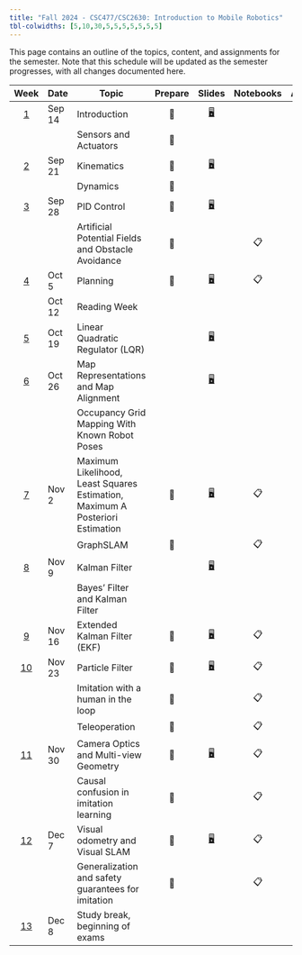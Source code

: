 ```yaml
---
title: "Fall 2024 - CSC477/CSC2630: Introduction to Mobile Robotics"
tbl-colwidths: [5,10,30,5,5,5,5,5,5,5]
---
```


This page contains an outline of the topics, content, and assignments for the semester. Note that this schedule will be updated as the semester progresses, with all changes documented here.

::: column-screen-inset-right
| Week | Date | Topic | Prepare | Slides | Notebooks | Assignments | Project |
|:-------:|---------|---------|:-------:|:-------:|:-------:|:-------:|:-------:|
| [1](#week-1) | Sep 14 | Introduction | 📖 | [🖥️](/lecs/w01/lec01.html){.no-style target="_blank" aria-label="Lec 1 slides"} |  |  |  |
|  |  | Sensors and Actuators | 📖 |  |  |  |  |
| [2](#week-2) | Sep 21  | Kinematics | 📖 | [🖥️](/lecs/w02/lec02.html){.no-style target="_blank" aria-label="Lec 2 slides"} |  |  |  |
|  |  | Dynamics | 📖 |  |  |  |  |
| [3](#week-3) | Sep 28 | PID Control | 📖 | [🖥️](/lecs/w03/lec03.html){.no-style target="_blank" aria-label="Lec 3 slides"} |  |  |  |
|  |  | Artificial Potential Fields and Obstacle Avoidance | 📖 |  | 📋 |  |  |
| [4](#week-4) | Oct 5 | Planning | 📖 | [🖥️](/lecs/w04/lec04.html){.no-style target="_blank" aria-label="Lec 4 slides"}  | 📋 |  |  |
|  | Oct 12 | Reading Week | | | |  |  |
| [5](#week-5) | Oct 19 | Linear Quadratic Regulator (LQR) | | [🖥️](/lecs/w05/lec05.html){.no-style target="_blank" aria-label="Lec 5 slides"}  | |  |  |
| [6](#week-6) | Oct 26 | Map Representations and Map Alignment |  | [🖥️](/lecs/w06/lec06.html){.no-style target="_blank" aria-label="Lec 6 slides"} |  |  | 📂 |
|  |  | Occupancy Grid Mapping With Known Robot Poses |  |  |  |  |  |
| [7](#week-7) | Nov 2 | Maximum Likelihood, Least Squares Estimation, Maximum A Posteriori Estimation | 📖 | [🖥️](/lecs/w07/lec07.html){.no-style target="_blank" aria-label="Lec 7 slides"} | 📋 |  |  |
|  |  | GraphSLAM | 📖 |  | 📋 |  |  |
| [8](#week-8) | Nov 9 | Kalman Filter |  | [🖥️](/lecs/w08/lec08.html){.no-style target="_blank" aria-label="Lec 8 slides"} |  |  |  |
|  |  | Bayes' Filter and Kalman Filter |  |  |  |  |  |
| [9](#week-9) | Nov 16 | Extended Kalman Filter (EKF) | 📖 | [🖥️](/lecs/w09/lec09.html){.no-style target="_blank" aria-label="Lec 9 slides"} | 📋 |  |  |
| [10](#week-10) | Nov 23 | Particle Filter | 📖 | [🖥️](/lecs/w10/lec10.html){.no-style target="_blank" aria-label="Lec 10 slides"} | 📋 |  |  |
|  |  | Imitation with a human in the loop | 📖 |  | 📋 |  |  |
|  |  | Teleoperation | 📖 |  | 📋 |  |  |
| [11](#week-11) | Nov 30 | Camera Optics and Multi-view Geometry | 📖 | [🖥️](/lecs/w11/lec11.html){.no-style target="_blank" aria-label="Lec 11 slides"} | 📋 |  |  |
|  |  | Causal confusion in imitation learning | 📖 |  | 📋 |  |  |
| [12](#week-12) | Dec 7 | Visual odometry and Visual SLAM | 📖 | [🖥️](/lecs/w12/lec12.html){.no-style target="_blank" aria-label="Lec 11 slides"} | 📋 |  |  |
|  |  | Generalization and safety guarantees for imitation | 📖 |  | 📋 |  |  |
| [13](#week-13) | Dec 8 | Study break, beginning of exams |  |  |  |  |  |
:::

